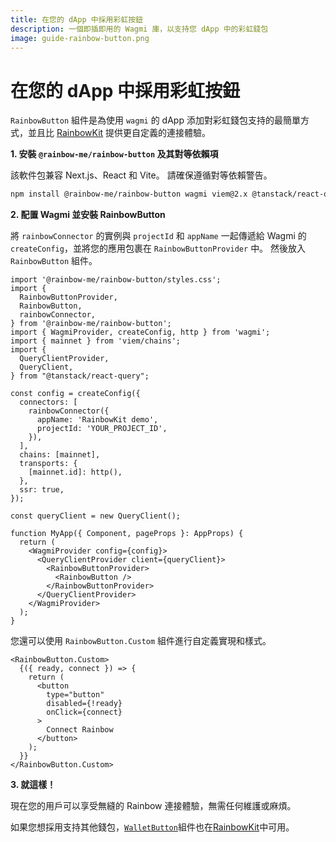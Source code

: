 ```yaml
---
title: 在您的 dApp 中採用彩虹按鈕
description: 一個即插即用的 Wagmi 庫，以支持您 dApp 中的彩虹錢包
image: guide-rainbow-button.png
---
```


# 在您的 dApp 中採用彩虹按鈕

`RainbowButton` 組件是為使用 `wagmi` 的 dApp 添加對彩虹錢包支持的最簡單方式，並且比 [RainbowKit](https://www.rainbowkit.com/docs/installation) 提供更自定義的連接體驗。

**1. 安裝 `@rainbow-me/rainbow-button` 及其對等依賴項**

該軟件包兼容 Next.js、React 和 Vite。 請確保遵循對等依賴警告。

```bash
npm install @rainbow-me/rainbow-button wagmi viem@2.x @tanstack/react-query
```

**2. 配置 Wagmi 並安裝 RainbowButton**

將 `rainbowConnector` 的實例與 `projectId` 和 `appName` 一起傳遞給 Wagmi 的 `createConfig`，並將您的應用包裹在 `RainbowButtonProvider` 中。 然後放入 `RainbowButton` 組件。

```tsx
import '@rainbow-me/rainbow-button/styles.css';
import {
  RainbowButtonProvider,
  RainbowButton,
  rainbowConnector,
} from '@rainbow-me/rainbow-button';
import { WagmiProvider, createConfig, http } from 'wagmi';
import { mainnet } from 'viem/chains';
import {
  QueryClientProvider,
  QueryClient,
} from "@tanstack/react-query";

const config = createConfig({
  connectors: [
    rainbowConnector({
      appName: 'RainbowKit demo',
      projectId: 'YOUR_PROJECT_ID',
    }),
  ],
  chains: [mainnet],
  transports: {
    [mainnet.id]: http(),
  },
  ssr: true,
});

const queryClient = new QueryClient();

function MyApp({ Component, pageProps }: AppProps) {
  return (
    <WagmiProvider config={config}>
      <QueryClientProvider client={queryClient}>
        <RainbowButtonProvider>
          <RainbowButton />
        </RainbowButtonProvider>
      </QueryClientProvider>
    </WagmiProvider>
  );
}
```

您還可以使用 `RainbowButton.Custom` 組件進行自定義實現和樣式。

```tsx
<RainbowButton.Custom>
  {({ ready, connect }) => {
    return (
      <button
        type="button"
        disabled={!ready}
        onClick={connect}
      >
        Connect Rainbow
      </button>
    );
  }}
</RainbowButton.Custom>
```

**3. 就這樣！**

現在您的用戶可以享受無縫的 Rainbow 連接體驗，無需任何維護或麻煩。

如果您想採用支持其他錢包，[`WalletButton`](https://www.rainbowkit.com/docs/wallet-button)組件也在[RainbowKit](https://www.rainbowkit.com/docs/installation)中可用。
